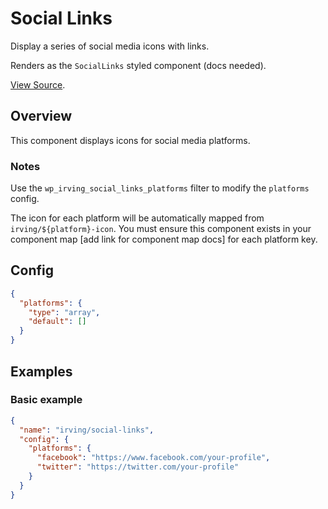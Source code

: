 <Meta title="WordPress Components|Social Links" />

# Social Links
Display a series of social media icons with links.

Renders as the `SocialLinks` styled component (docs needed).

[View Source](https://github.com/alleyinteractive/wp-irving/tree/main/inc/components/components/social-links).

## Overview
This component displays icons for social media platforms.

### Notes
Use the `wp_irving_social_links_platforms` filter to modify the `platforms` config.

The icon for each platform will be automatically mapped from `irving/${platform}-icon`. You must ensure this component exists in your component map [add link for component map docs] for each platform key.

## Config
```json
{
  "platforms": {
    "type": "array",
    "default": []
  }
}
```

## Examples

### Basic example
```json
{
  "name": "irving/social-links",
  "config": {
    "platforms": {
      "facebook": "https://www.facebook.com/your-profile",
      "twitter": "https://twitter.com/your-profile"
    }
  }
}
```
